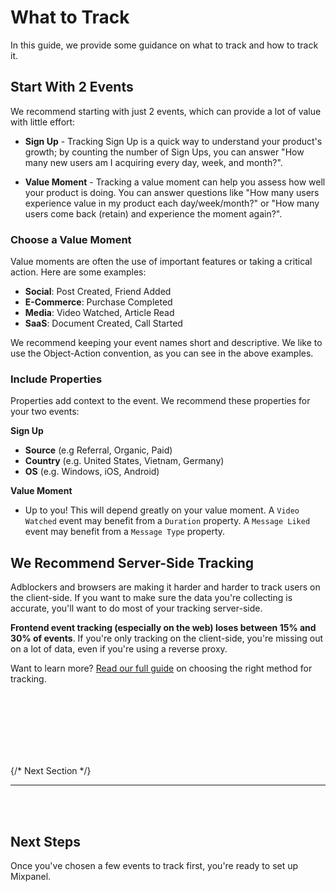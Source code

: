 
# What to Track

In this guide, we provide some guidance on what to track and how to track it.

## Start With 2 Events
We recommend starting with just 2 events, which can provide a lot of value with little effort:

* **Sign Up** - Tracking Sign Up is a quick way to understand your product's growth; by counting the number 
of Sign Ups, you can answer "How many new users am I acquiring every day, week, and month?".

* **Value Moment** - Tracking a value moment can help you assess how well your product is doing. You can
answer questions like "How many users experience value in my product each day/week/month?" or
"How many users come back (retain) and experience the moment again?".

### Choose a Value Moment

Value moments are often the use of important features or taking a critical action. Here are some examples:
* **Social**: Post Created, Friend Added
* **E-Commerce**: Purchase Completed
* **Media**: Video Watched, Article Read
* **SaaS**: Document Created, Call Started

We recommend keeping your event names short and descriptive. We like to use the Object-Action convention, as you can see
in the above examples.

### Include Properties
Properties add context to the event. We recommend these properties for your two events:

**Sign Up**
  * **Source** (e.g Referral, Organic, Paid)
  * **Country** (e.g. United States, Vietnam, Germany) 
  * **OS** (e.g. Windows, iOS, Android) 

**Value Moment**
  * Up to you! This will depend greatly on your value moment. A `Video Watched` event may benefit from a `Duration` property.
  A `Message Liked` event may benefit from a `Message Type` property.

## We Recommend Server-Side Tracking
Adblockers and browsers are making it harder and harder to track users on the client-side. 
If you want to make sure the data you're collecting is accurate, you'll want to do most of 
your tracking server-side.

**Frontend event tracking (especially on the web) loses between 15% and 30% of events**. 
If you're only tracking on the client-side, you're missing out on a lot of data, even if you're 
using a reverse proxy.

Want to learn more? [Read our full guide](/docs/tracking-methods/choosing-the-right-method/) on choosing the right method for tracking.

<br></br><br></br><br></br>

{/* Next Section */}

<hr></hr>
<br></br>

<div className="bg-base100 rounded-xl">
    <h2 className="text-2xl font-medium mb-2 color:bg-purple200">Next Steps</h2>
    <p>Once you've chosen a few events to track first, you're ready to set up Mixpanel.</p>
    <br></br>
    <ExtendedButton title="Start Quickstart Guide" link="/docs/quickstart/install-mixpanel"></ExtendedButton>
</div>